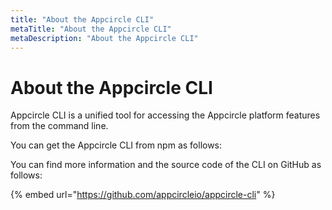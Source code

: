 ```yaml
---
title: "About the Appcircle CLI"
metaTitle: "About the Appcircle CLI"
metaDescription: "About the Appcircle CLI"
---
```

# About the Appcircle CLI

Appcircle CLI is a unified tool for accessing the Appcircle platform features from the command line.

You can get the Appcircle CLI from npm as follows:

<LinkPreview url="https://www.npmjs.com/package/@appcircle/cli" />

You can find more information and the source code of the CLI on GitHub as follows:

{% embed url="https://github.com/appcircleio/appcircle-cli" %}

